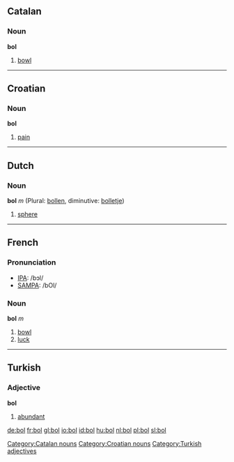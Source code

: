 ==Catalan==
===Noun===
'''bol'''

# [[bowl]]

[[Category:Catalan nouns]]

----

==Croatian==
===Noun===
'''bol'''

# [[pain]]

[[Category:Croatian nouns]]

----

==Dutch==
===Noun===
'''bol''' ''m'' (Plural: [[bollen]], diminutive: [[bolletje]])

# [[sphere]]

----

==French==

===Pronunciation===
*[[w:IPA|IPA]]: /bɔl/
*[[w:SAMPA|SAMPA]]: /bOl/

===Noun===
'''bol''' ''m''

# [[bowl]]
# [[luck]]

----

==Turkish==
===Adjective===
'''bol'''

# [[abundant]]

[[Category:Turkish adjectives]]

[[de:bol]]
[[fr:bol]]
[[gl:bol]]
[[io:bol]]
[[id:bol]]
[[hu:bol]]
[[nl:bol]]
[[pl:bol]]
[[sl:bol]]